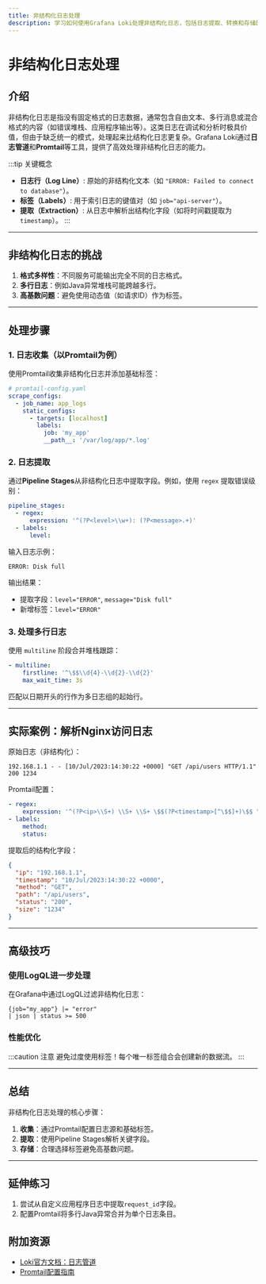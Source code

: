 ```yaml
---
title: 非结构化日志处理
description: 学习如何使用Grafana Loki处理非结构化日志，包括日志提取、转换和存储的最佳实践。
---
```


# 非结构化日志处理

## 介绍

非结构化日志是指没有固定格式的日志数据，通常包含自由文本、多行消息或混合格式的内容（如错误堆栈、应用程序输出等）。这类日志在调试和分析时极具价值，但由于缺乏统一的模式，处理起来比结构化日志更复杂。Grafana Loki通过**日志管道**和**Promtail**等工具，提供了高效处理非结构化日志的能力。

:::tip 关键概念
- **日志行（Log Line）**: 原始的非结构化文本（如 `"ERROR: Failed to connect to database"`）。
- **标签（Labels）**: 用于索引日志的键值对（如 `job="api-server"`）。
- **提取（Extraction）**: 从日志中解析出结构化字段（如将时间戳提取为 `timestamp`）。
:::

---

## 非结构化日志的挑战

1. **格式多样性**：不同服务可能输出完全不同的日志格式。
2. **多行日志**：例如Java异常堆栈可能跨越多行。
3. **高基数问题**：避免使用动态值（如请求ID）作为标签。

---

## 处理步骤

### 1. 日志收集（以Promtail为例）

使用Promtail收集非结构化日志并添加基础标签：

```yaml
# promtail-config.yaml
scrape_configs:
  - job_name: app_logs
    static_configs:
      - targets: [localhost]
        labels:
          job: 'my_app'
          __path__: '/var/log/app/*.log'
```

### 2. 日志提取

通过**Pipeline Stages**从非结构化日志中提取字段。例如，使用 `regex` 提取错误级别：

```yaml
pipeline_stages:
  - regex:
      expression: '^(?P<level>\\w+): (?P<message>.+)'
  - labels:
      level:
```

输入日志示例：
```
ERROR: Disk full
```

输出结果：
- 提取字段：`level="ERROR"`, `message="Disk full"`
- 新增标签：`level="ERROR"`

### 3. 处理多行日志

使用 `multiline` 阶段合并堆栈跟踪：

```yaml
- multiline:
    firstline: '^\$$\\d{4}-\\d{2}-\\d{2}'
    max_wait_time: 3s
```

匹配以日期开头的行作为多日志组的起始行。

---

## 实际案例：解析Nginx访问日志

原始日志（非结构化）：
```
192.168.1.1 - - [10/Jul/2023:14:30:22 +0000] "GET /api/users HTTP/1.1" 200 1234
```

Promtail配置：
```yaml
- regex:
    expression: '^(?P<ip>\\S+) \\S+ \\S+ \$$(?P<timestamp>[^\$$]+)\$$ "(?P<method>\\S+) (?P<path>\\S+) HTTP/\\d\\.\\d" (?P<status>\\d+) (?P<size>\\d+)'
- labels:
    method:
    status:
```

提取后的结构化字段：
```json
{
  "ip": "192.168.1.1",
  "timestamp": "10/Jul/2023:14:30:22 +0000",
  "method": "GET",
  "path": "/api/users",
  "status": "200",
  "size": "1234"
}
```

---

## 高级技巧

### 使用LogQL进一步处理

在Grafana中通过LogQL过滤非结构化日志：
```logql
{job="my_app"} |= "error"
| json | status >= 500
```

### 性能优化

:::caution 注意
避免过度使用标签！每个唯一标签组合会创建新的数据流。
:::

---

## 总结

非结构化日志处理的核心步骤：
1. **收集**：通过Promtail配置日志源和基础标签。
2. **提取**：使用Pipeline Stages解析关键字段。
3. **存储**：合理选择标签避免高基数问题。

---

## 延伸练习

1. 尝试从自定义应用程序日志中提取`request_id`字段。
2. 配置Promtail将多行Java异常合并为单个日志条目。

## 附加资源

- [Loki官方文档：日志管道](https://grafana.com/docs/loki/latest/logql/log_queries/)
- [Promtail配置指南](https://grafana.com/docs/loki/latest/clients/promtail/configuration/)